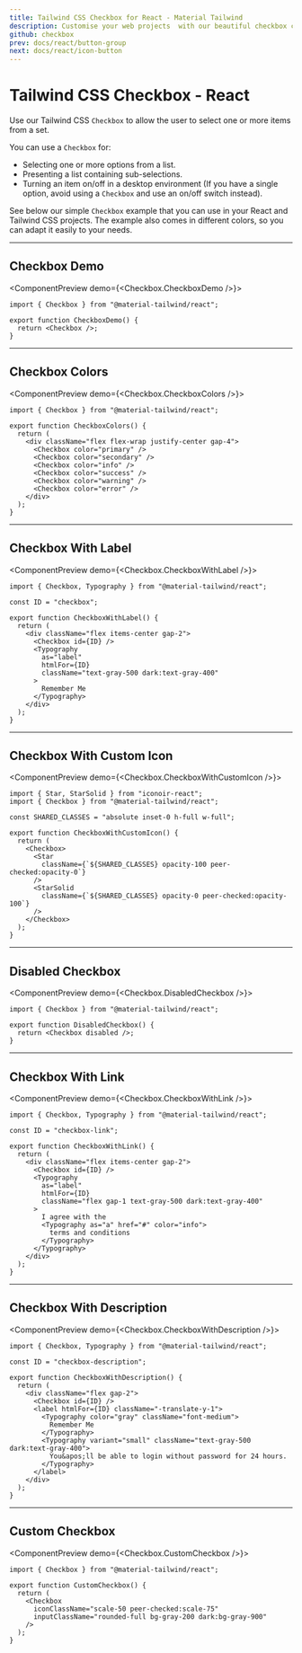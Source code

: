 ```yaml
---
title: Tailwind CSS Checkbox for React - Material Tailwind
description: Customise your web projects  with our beautiful checkbox component for Tailwind CSS and React using Material Design guidelines.
github: checkbox
prev: docs/react/button-group
next: docs/react/icon-button
---
```


# Tailwind CSS Checkbox - React

Use our Tailwind CSS `Checkbox` to allow the user to select one or more items from a set.

You can use a `Checkbox` for:

- Selecting one or more options from a list.
- Presenting a list containing sub-selections.
- Turning an item on/off in a desktop environment (If you have a single option, avoid using a `Checkbox` and use an on/off switch instead).

See below our simple `Checkbox` example that you can use in your React and Tailwind CSS projects. The example also comes in different colors, so you can adapt it easily to your needs.

---

## Checkbox Demo

<ComponentPreview demo={<Checkbox.CheckboxDemo />}>
```tsx
import { Checkbox } from "@material-tailwind/react";

export function CheckboxDemo() {
  return <Checkbox />;
}
```
</ComponentPreview>

---

## Checkbox Colors

<ComponentPreview demo={<Checkbox.CheckboxColors />}>
```tsx
import { Checkbox } from "@material-tailwind/react";

export function CheckboxColors() {
  return (
    <div className="flex flex-wrap justify-center gap-4">
      <Checkbox color="primary" />
      <Checkbox color="secondary" />
      <Checkbox color="info" />
      <Checkbox color="success" />
      <Checkbox color="warning" />
      <Checkbox color="error" />
    </div>
  );
}
```
</ComponentPreview>

---

## Checkbox With Label

<ComponentPreview demo={<Checkbox.CheckboxWithLabel />}>
```tsx
import { Checkbox, Typography } from "@material-tailwind/react";

const ID = "checkbox";

export function CheckboxWithLabel() {
  return (
    <div className="flex items-center gap-2">
      <Checkbox id={ID} />
      <Typography
        as="label"
        htmlFor={ID}
        className="text-gray-500 dark:text-gray-400"
      >
        Remember Me
      </Typography>
    </div>
  );
}
```
</ComponentPreview>

---

## Checkbox With Custom Icon

<ComponentPreview demo={<Checkbox.CheckboxWithCustomIcon />}>
```tsx
import { Star, StarSolid } from "iconoir-react";
import { Checkbox } from "@material-tailwind/react";

const SHARED_CLASSES = "absolute inset-0 h-full w-full";

export function CheckboxWithCustomIcon() {
  return (
    <Checkbox>
      <Star
        className={`${SHARED_CLASSES} opacity-100 peer-checked:opacity-0`}
      />
      <StarSolid
        className={`${SHARED_CLASSES} opacity-0 peer-checked:opacity-100`}
      />
    </Checkbox>
  );
}
```
</ComponentPreview>

---

## Disabled Checkbox

<ComponentPreview demo={<Checkbox.DisabledCheckbox />}>
```tsx
import { Checkbox } from "@material-tailwind/react";

export function DisabledCheckbox() {
  return <Checkbox disabled />;
}
```
</ComponentPreview>

---

## Checkbox With Link

<ComponentPreview demo={<Checkbox.CheckboxWithLink />}>
```tsx
import { Checkbox, Typography } from "@material-tailwind/react";

const ID = "checkbox-link";

export function CheckboxWithLink() {
  return (
    <div className="flex items-center gap-2">
      <Checkbox id={ID} />
      <Typography
        as="label"
        htmlFor={ID}
        className="flex gap-1 text-gray-500 dark:text-gray-400"
      >
        I agree with the
        <Typography as="a" href="#" color="info">
          terms and conditions
        </Typography>
      </Typography>
    </div>
  );
}
```
</ComponentPreview>

---

## Checkbox With Description

<ComponentPreview demo={<Checkbox.CheckboxWithDescription />}>
```tsx
import { Checkbox, Typography } from "@material-tailwind/react";

const ID = "checkbox-description";

export function CheckboxWithDescription() {
  return (
    <div className="flex gap-2">
      <Checkbox id={ID} />
      <label htmlFor={ID} className="-translate-y-1">
        <Typography color="gray" className="font-medium">
          Remember Me
        </Typography>
        <Typography variant="small" className="text-gray-500 dark:text-gray-400">
          You&apos;ll be able to login without password for 24 hours.
        </Typography>
      </label>
    </div>
  );
}
```
</ComponentPreview>

---

## Custom Checkbox

<ComponentPreview demo={<Checkbox.CustomCheckbox />}>
```tsx
import { Checkbox } from "@material-tailwind/react";

export function CustomCheckbox() {
  return (
    <Checkbox
      iconClassName="scale-50 peer-checked:scale-75"
      inputClassName="rounded-full bg-gray-200 dark:bg-gray-900"
    />
  );
}
```
</ComponentPreview>